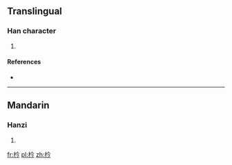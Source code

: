 ==Translingual==

===Han character===
{{Han char|rn=75|rad=木|as=04|sn=8|four=4892<sub>7</sub>|canj=木人戈弓 (DOIN)|ids=⿰[[木]][[今]]}}

# {{defn|Han|sort=木04}}

====References====
* {{Han ref|kx=0515.150|dkj=14545|dj=0903.140|hdz=21173.030|uh=6794|ud=26516|bh=CCE8|bd=52456}}

----

==Mandarin==

===Hanzi===
{{cmn-hanzi|pin=[[xín]] ([[xin2]])|wg=hsin<sup>2</sup>}}

# {{defn|lang=cmn|sort=木04}}

[[fr:枔]]
[[pl:枔]]
[[zh:枔]]